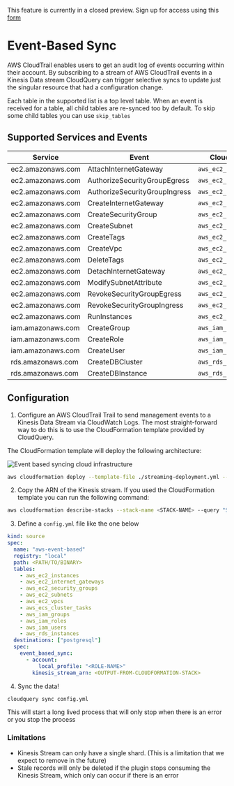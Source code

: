 
<Callout type="info">

This feature is currently in a closed preview. Sign up for access using this [form](https://cloudquery.typeform.com/to/Dvdn6P2u)

</Callout>

# Event-Based Sync

AWS CloudTrail enables users to get an audit log of events occurring within their account. By subscribing to a stream of AWS CloudTrail events in a Kinesis Data stream CloudQuery can trigger selective syncs to update just the singular resource that had a configuration change. 

Each table in the supported list is a top level table. When an event is received for a table, all child tables are re-synced too by default. To skip some child tables you can use `skip_tables`

## Supported Services and Events
Service | Event | CloudQuery Tables
-|-|-|
ec2.amazonaws.com | AttachInternetGateway | `aws_ec2_internet_gateways`
ec2.amazonaws.com | AuthorizeSecurityGroupEgress | `aws_ec2_security_groups`
ec2.amazonaws.com | AuthorizeSecurityGroupIngress | `aws_ec2_security_groups`
ec2.amazonaws.com | CreateInternetGateway | `aws_ec2_internet_gateways`
ec2.amazonaws.com | CreateSecurityGroup | `aws_ec2_security_groups`
ec2.amazonaws.com | CreateSubnet | `aws_ec2_subnets`
ec2.amazonaws.com | CreateTags | `aws_ec2_instances`
ec2.amazonaws.com | CreateVpc | `aws_ec2_vpcs`
ec2.amazonaws.com | DeleteTags | `aws_ec2_subnets`
ec2.amazonaws.com | DetachInternetGateway | `aws_ec2_internet_gateways`
ec2.amazonaws.com | ModifySubnetAttribute | `aws_ec2_subnets`
ec2.amazonaws.com | RevokeSecurityGroupEgress | `aws_ec2_security_groups`
ec2.amazonaws.com | RevokeSecurityGroupIngress | `aws_ec2_security_groups`
ec2.amazonaws.com | RunInstances | `aws_ec2_instances`
iam.amazonaws.com | CreateGroup | `aws_iam_groups`
iam.amazonaws.com | CreateRole | `aws_iam_roles`
iam.amazonaws.com | CreateUser | `aws_iam_users`
rds.amazonaws.com | CreateDBCluster | `aws_rds_clusters`
rds.amazonaws.com | CreateDBInstance | `aws_rds_instances`


## Configuration

1. Configure an AWS CloudTrail Trail to send management events to a Kinesis Data Stream via CloudWatch Logs. The most straight-forward way to do this is to use the CloudFormation template provided by CloudQuery.

The CloudFormation template will deploy the following architecture:

![Event based syncing cloud infrastructure](/images/docs/aws/event-based-sync-architecture.png)


```bash
aws cloudformation deploy --template-file ./streaming-deployment.yml --stack-name <STACK-NAME> --capabilities CAPABILITY_IAM --disable-rollback --region <DESIRED-REGION>
```



2. Copy the ARN of the Kinesis stream. If you used the CloudFormation template you can run the following command:
```bash
aws cloudformation describe-stacks --stack-name <STACK-NAME> --query "Stacks[].Outputs" --region <DESIRED-REGION>
```

3. Define a `config.yml` file like the one below

``` yaml
kind: source
spec:
  name: "aws-event-based"
  registry: "local"
  path: <PATH/TO/BINARY>
  tables:
    - aws_ec2_instances
    - aws_ec2_internet_gateways
    - aws_ec2_security_groups
    - aws_ec2_subnets
    - aws_ec2_vpcs
    - aws_ecs_cluster_tasks
    - aws_iam_groups
    - aws_iam_roles
    - aws_iam_users
    - aws_rds_instances
  destinations: ["postgresql"]
  spec:
    event_based_sync:
      - account:
          local_profile: "<ROLE-NAME>"
        kinesis_stream_arn: <OUTPUT-FROM-CLOUDFORMATION-STACK>
```

4. Sync the data! 
```bash
cloudquery sync config.yml
```

This will start a long lived process that will only stop when there is an error or you stop the process


### Limitations
- Kinesis Stream can only have a single shard. (This is a limitation that we expect to remove in the future)
- Stale records will only be deleted if the plugin stops consuming the Kinesis Stream, which only can occur if there is an error